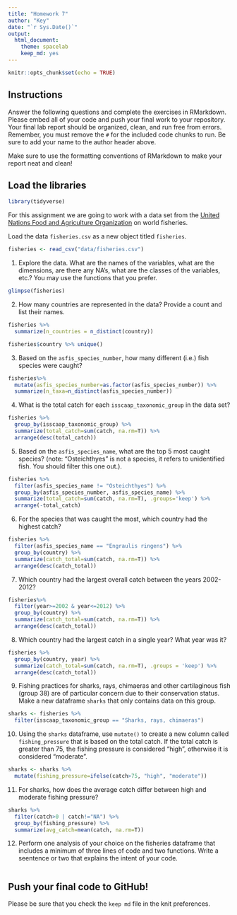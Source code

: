 ```yaml
---
title: "Homework 7"
author: "Key"
date: "`r Sys.Date()`"
output:
  html_document: 
    theme: spacelab
    keep_md: yes
---
```


```r
knitr::opts_chunk$set(echo = TRUE)
```

## Instructions
Answer the following questions and complete the exercises in RMarkdown. Please embed all of your code and push your final work to your repository. Your final lab report should be organized, clean, and run free from errors. Remember, you must remove the `#` for the included code chunks to run. Be sure to add your name to the author header above.  

Make sure to use the formatting conventions of RMarkdown to make your report neat and clean!  

## Load the libraries
```r
library(tidyverse)
```

For this assignment we are going to work with a data set from the [United Nations Food and Agriculture Organization](http://www.fao.org/about/en/) on world fisheries.

Load the data `fisheries.csv` as a new object titled `fisheries`.
```r
fisheries <- read_csv("data/fisheries.csv")
```

1. Explore the data. What are the names of the variables, what are the dimensions, are there any NA's, what are the classes of the variables, etc.? You may use the functions that you prefer.
```r
glimpse(fisheries)
```

2. How many countries are represented in the data? Provide a count and list their names.
```r
fisheries %>% 
  summarize(n_countries = n_distinct(country))
```

```r
fisheries$country %>% unique()
```

3. Based on the `asfis_species_number`, how many different (i.e.) fish species were caught?
```r
fisheries%>% 
  mutate(asfis_species_number=as.factor(asfis_species_number)) %>%
  summarize(n_taxa=n_distinct(asfis_species_number))
```

4. What is the total catch for each `isscaap_taxonomic_group` in the data set?
```r
fisheries %>% 
  group_by(isscaap_taxonomic_group) %>% 
  summarize(total_catch=sum(catch, na.rm=T)) %>% 
  arrange(desc(total_catch))
```

5. Based on the `asfis_species_name`, what are the top 5 most caught species? (note: "Osteichthyes" is not a species, it refers to unidentified fish. You should filter this one out.).
```r
fisheries %>% 
  filter(asfis_species_name != "Osteichthyes") %>%
  group_by(asfis_species_number, asfis_species_name) %>%
  summarize(total_catch=sum(catch, na.rm=T), .groups='keep') %>% 
  arrange(-total_catch)
```

6. For the species that was caught the most, which country had the highest catch?
```r
fisheries %>% 
  filter(asfis_species_name == "Engraulis ringens") %>%
  group_by(country) %>% 
  summarize(catch_total=sum(catch, na.rm=T)) %>% 
  arrange(desc(catch_total))
```

7. Which country had the largest overall catch between the years 2002-2012?
```r
fisheries%>% 
  filter(year>=2002 & year<=2012) %>%
  group_by(country) %>% 
  summarize(catch_total=sum(catch, na.rm=T)) %>% 
  arrange(desc(catch_total))
```

8. Which country had the largest catch in a single year? What year was it? 
```r
fisheries %>% 
  group_by(country, year) %>% 
  summarize(catch_total=sum(catch, na.rm=T), .groups = 'keep') %>% 
  arrange(desc(catch_total))
```

9. Fishing practices for sharks, rays, chimaeras and other cartilaginous fish (group 38) are of particular concern due to their conservation status. Make a new dataframe `sharks` that only contains data on this group. 
```r
sharks <- fisheries %>% 
  filter(isscaap_taxonomic_group == "Sharks, rays, chimaeras")
```

10. Using the `sharks` dataframe, use `mutate()` to create a new column called `fishing_pressure` that is based on the total catch. If the total catch is greater than 75, the fishing pressure is considered "high", otherwise it is considered "moderate".
```r
sharks <- sharks %>% 
  mutate(fishing_pressure=ifelse(catch>75, "high", "moderate"))
```

11. For sharks, how does the average catch differ between high and moderate fishing pressure?
```r
sharks %>% 
  filter(catch>0 | catch!="NA") %>% 
  group_by(fishing_pressure) %>%
  summarize(avg_catch=mean(catch, na.rm=T))
```

12. Perform one analysis of your choice on the fisheries dataframe that includes a minimum of three lines of code and two functions. Write a seentence or two that explains the intent of your code.
```r

```

## Push your final code to GitHub!
Please be sure that you check the `keep md` file in the knit preferences.   